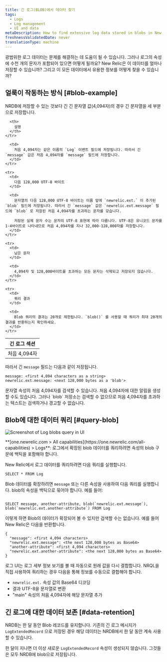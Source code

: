 ```yaml
---
title: 긴 로그(BLOB)에서 데이터 찾기
tags:
  - Logs
  - Log management
  - UI and data
metaDescription: How to find extensive log data stored in blobs in New Relic.
freshnessValidatedDate: never
translationType: machine
---
```



광범위한 로그 데이터는 문제를 해결하는 데 도움이 될 수 있습니다. 그러나 로그의 속성에 수천 개의 문자가 포함되어 있으면 어떻게 될까요? New Relic은 이 데이터를 얼마나 저장할 수 있습니까? 그리고 이 모든 데이터에서 유용한 정보를 어떻게 찾을 수 있습니까?

## 얼룩이 작동하는 방식 [#blob-example]

NRDB에 저장할 수 있는 것보다 긴 긴 문자열 값(4,094자)의 경우 긴 문자열을 세 부분으로 저장합니다.

<table>
  <thead>
    <tr>
      <th style={{ width: "200px" }}>
        긴 로그 섹션
      </th>

      <th>
        설명
      </th>
    </tr>
  </thead>

  <tbody>
    <tr>
      <td>
        처음 4,094자
      </td>

      <td>
        처음 4,094자는 같은 이름의 `Log` 이벤트 필드에 저장됩니다. 따라서 긴 `message` 값은 처음 4,094자를 `message` 필드에 저장합니다.
      </td>
    </tr>

    <tr>
      <td>
        다음 128,000 UTF-8 바이트
      </td>

      <td>
        문자열의 다음 128,000 UTF-8 바이트는 이름 앞에 `newrelic.ext.` 이 추가된 `blob` 필드에 저장됩니다. 따라서 긴 `message` 값은 `newrelic.ext.message` 필드에 `blob` 로 저장된 처음 4,094자를 초과하는 문자를 갖습니다.

        저장된 실제 문자 수는 문자의 UTF-8 표현에 따라 다릅니다. UTF-8은 유니코드 문자를 1-4바이트로 나타내므로 처음 4,094자를 지나 32,000-128,000자를 저장합니다.
      </td>
    </tr>

    <tr>
      <td>
        남은 문자
      </td>

      <td>
        4,094자 및 128,000바이트를 초과하는 모든 문자는 삭제되고 저장되지 않습니다.
      </td>
    </tr>

    <tr>
      <td>
        쿼리 결과
      </td>

      <td>
        Blob 쿼리의 결과는 20개로 제한됩니다. `blob()` 를 사용할 때 쿼리가 최대 20개의 결과를 반환하는지 확인하세요.
      </td>
    </tr>
  </tbody>
</table>

따라서 긴 `message` 필드는 다음과 같이 저장됩니다.

```
message: <first 4,094 characters as a string>
newrelic.ext.message: <next 128,000 bytes as a 'blob'>
```

<Callout variant="tip">
  문자열 속성의 처음 4,094자를 검색할 수 있습니다. 처음 4,094자에 대한 알림을 생성할 수도 있습니다. 그러나 `blob` 저장소는 검색할 수 없으므로 처음 4,094자를 초과하는 텍스트는 검색하거나 경고할 수 없습니다.
</Callout>

## Blob에 대한 데이터 쿼리 [#query-blob]

<img
  title="Query log extended data (blobs)"
  alt="Screenshot of Log blobs query in UI"
  src={logsLogBlobQuery}
/>

<figcaption>
  **[one.newrelic.com > All capabilities](https://one.newrelic.com/all-capabilities) > Logs**: 로그에서 확장된 blob 데이터를 쿼리하려면 속성의 blob 구문에 백틱을 포함해야 합니다.
</figcaption>

New Relic에서 로그 데이터를 쿼리하려면 다음 쿼리를 실행합니다.

```
SELECT * FROM Log
```

Blob 데이터를 확장하려면 `message` 또는 다른 속성을 사용하여 다음 쿼리를 실행합니다. blob의 속성을 백틱으로 묶어야 합니다. 예를 들어:

```

SELECT message, another-attribute, blob(`newrelic.ext.message`), blob(`newrelic.ext.another-attribute`) FROM Log

```

이렇게 하면 Blob의 데이터가 확장되어 볼 수 있지만 검색할 수는 없습니다. 예를 들어 New Relic은 다음을 반환합니다.

```
{
  "message": <first 4,094 characters>
  "newrelic.ext.message": <the next 128,000 bytes as Base64> 
  "another-attribute": <first 4,094 characters>
  "newrelic.ext.another-attribute": <the next 128,000 bytes as Base64>
}
```

로그 UI는 로그 세부 정보 보기를 볼 때 자동으로 원래 값을 다시 결합합니다. NRQL을 직접 사용하여 쿼리하는 경우 다음을 통해 정보를 수동으로 결합해야 합니다.

* `newrelic.ext.` 속성 값의 Base64 디코딩
* 결과 UTF-8을 문자열로 변환
* "main" 속성의 처음 4,094자에 해당 문자열 추가

## 긴 로그에 대한 데이터 보존 [#data-retention]

NRDB는 한 달 동안 Blob 레코드를 유지합니다. 기존의 긴 로그 메시지가 `LogExtendedRecord` 으로 저장된 경우 해당 데이터는 NRDB에서 한 달 동안 계속 사용할 수 있습니다.

한 달이 지나면 더 이상 새로운 `LogExtendedRecord` 속성이 생성되지 않습니다. 그것들은 모두 NRDB에 blob으로 저장됩니다.